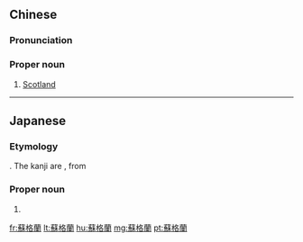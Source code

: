 {{also|苏格兰}}
==Chinese==
{{zh-forms|s=苏格兰|gloss=-}}

===Pronunciation===
{{zh-pron
|m=Sūgélán
|c=sou1 gaak3 laan4
|h=pfs=Sû-kak-làn
|md=Sŭ-gáik-làng
|mn=tw:So͘-keh-lân
|w=1su kaq le
|cat=pn
}}
{{attention|wuu|please check}}

===Proper noun===
{{zh-propn}}

# [[Scotland]]

{{zh-cat|Scotland|Countries of Europe}}

----

==Japanese==
{{ja-kanjitab|す|こっと|らんど|yomi=irr|sort=すこっとらんど}}

===Etymology===
{{bor|ja|en|Scotland|sort=すこっとらんど}}. The kanji are {{ateji|sort=すこっとらんど}}, from {{der|ja|zh|蘇格蘭|sort=すこっとらんど}}

===Proper noun===
{{ja-pos|proper|スコットランド}}

# {{rare spelling of|スコットランド|lang=ja|sort=すこっとらんど}}

[[fr:蘇格蘭]]
[[lt:蘇格蘭]]
[[hu:蘇格蘭]]
[[mg:蘇格蘭]]
[[pt:蘇格蘭]]